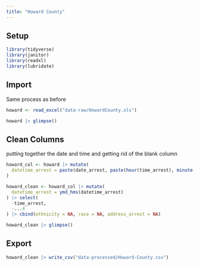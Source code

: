 ```yaml
---
title: "Howard County"
---
```


## Setup

```r

library(tidyverse)
library(janitor)
library(readxl)
library(lubridate)
```

## Import 

Same process as before

```r
howard <- read_excel("data-raw/HowardCounty.xls")

howard |> glimpse()
```

## Clean Columns 

putting together the date and time and getting rid of the blank column

```r
howard_col <- howard |> mutate(
  datetime_arrest = paste(date_arrest, paste(hour(time_arrest), minute(time_arrest), second(time_arrest), sep = ":"))
)

howard_clean <- howard_col |> mutate(
  datetime_arrest = ymd_hms(datetime_arrest)
) |> select(
  -time_arrest,
  -...4
) |> cbind(ethnicity = NA, race = NA, address_arrest = NA)

howard_clean |> glimpse()
```

## Export

```r
howard_clean |> write_csv("data-processed/Howard-County.csv")
```

